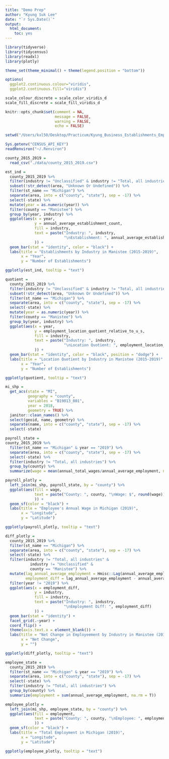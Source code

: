 ---
title: "Demo Prep"
author: "Kyung Suk Lee"
date: "`r Sys.Date()`"
output: 
  html_document:
    toc: yes
---

```{r, message = FALSE, warning = FALSE, echo = FALSE, results = FALSE}
library(tidyverse)
library(tidycensus)
library(readxl)
library(plotly)

theme_set(theme_minimal() + theme(legend.position = "bottom"))

options(
  ggplot2.continuous.colour="viridis",
  ggplot2.continuous.fill="viridis")

scale_colour_discrete = scale_color_viridis_d
scale_fill_discrete = scale_fill_viridis_d

knitr::opts_chunk$set(comment = NA,
                      message = FALSE,
                      warning = FALSE,
                      echo = FALSE)

setwd("/Users/kxl50/Desktop/Practicum/Kyung_Business_Establishments_Employeement")

Sys.getenv("CENSUS_API_KEY")
readRenviron("~/.Renviron")

county_2015_2019 = 
  read_csv("./data/county_2015_2019.csv")
```

```{r}
est_ind = 
  county_2015_2019 %>% 
  filter(industry != "Unclassified" & industry != "Total, all industries") %>% 
  subset(!str_detect(area, "Unknown Or Undefined")) %>%
  filter(st_name == "Michigan") %>%
  separate(area, into = c("county", "state"), sep = -17) %>% 
  select(-state) %>%
  mutate(year = as.numeric(year)) %>% 
  filter(county == "Manistee") %>% 
  group_by(year, industry) %>% 
  ggplot(aes(x = year,
             y = annual_average_establishment_count,
             fill = industry,
             text = paste("Industry: ", industry,
                          "\nEstablishment: ", annual_average_establishment_count)
             )) +
  geom_bar(stat = "identity", color = "black") +
  labs(title = "Establishments by Industry in Manistee (2015-2019)",
       x = "Year",
       y = "Number of Establishments")

ggplotly(est_ind, tooltip = "text")
```

```{r}
quotient = 
  county_2015_2019 %>% 
  filter(industry != "Unclassified" & industry != "Total, all industries") %>% 
  subset(!str_detect(area, "Unknown Or Undefined")) %>%
  filter(st_name == "Michigan") %>%
  separate(area, into = c("county", "state"), sep = -17) %>% 
  select(-state) %>%
  mutate(year = as.numeric(year)) %>% 
  filter(county == "Manistee") %>% 
  group_by(year, industry) %>% 
  ggplot(aes(x = year,
             y = employment_location_quotient_relative_to_u_s,
             fill = industry,
             text = paste("Industry: ", industry,
                          "\nLocation Quotient: ", employment_location_quotient_relative_to_u_s)
             )) +
  geom_bar(stat = "identity", color = "black", position = "dodge") +
  labs(title = "Location Quotient by Industry in Manistee (2015-2019)",
       x = "Year",
       y = "Number of Establishments")

ggplotly(quotient, tooltip = "text")
```

```{r shape_file}
mi_shp =
  get_acs(state = "MI", 
          geography = "county",
          variables = "B19013_001",
          year = 2018,
          geometry = TRUE) %>%
  janitor::clean_names() %>%
  select(geoid, name, geometry) %>%
  separate(name, into = c("county", "state"), sep = -17) %>%
  select(-state)
```

```{r}
payroll_state = 
county_2015_2019 %>% 
  filter(st_name == "Michigan" & year == "2019") %>% 
  separate(area, into = c("county", "state"), sep = -17) %>% 
  select(-state) %>% 
  filter(industry != "Total, all industries") %>% 
  group_by(county) %>% 
  summarize(wage = mean(annual_total_wages/annual_average_employment, na.rm = T))

payroll_plotly = 
  left_join(mi_shp, payroll_state, by = "county") %>%
  ggplot(aes(fill = wage, 
             text = paste("County: ", county, "\nWage: $", round(wage))
             )) +
  geom_sf(color = "black") +
  labs(title = "Employee's Annual Wage in Michigan (2019)",
       x = "Longitude",
       y = "Latitude")

ggplotly(payroll_plotly, tooltip = "text")
```

```{r}
diff_plotly =
  county_2015_2019 %>% 
  filter(st_name == "Michigan") %>% 
  separate(area, into = c("county", "state"), sep = -17) %>% 
  select(-state) %>% 
  filter(industry != "Total, all industries" &
           industry != "Unclassified" &
           county == "Manistee") %>% 
  mutate(lag_annual_average_employment = Hmisc::Lag(annual_average_employment, +12),
         employment_diff = lag_annual_average_employment - annual_average_employment) %>% 
  filter(year != "2019") %>% 
  ggplot(aes(x = employment_diff,
             y = industry, 
             fill = industry,
             text = paste("Industry: ", industry, 
                          "\nEmployment Diff: ", employment_diff)
             )) +
  geom_bar(stat = "identity") +
  facet_grid(.~year) + 
  coord_flip() +
  theme(axis.text.x = element_blank()) +
  labs(title = "Net Change in Employeement by Industry in Manistee (2015-2019)",
       x = "Net Change",
       y = "")

ggplotly(diff_plotly, tooltip = "text")
```

```{r}
employee_state =
  county_2015_2019 %>% 
  filter(st_name == "Michigan" & year == "2019") %>% 
  separate(area, into = c("county", "state"), sep = -17) %>% 
  select(-state) %>% 
  filter(industry != "Total, all industries") %>% 
  group_by(county) %>% 
  summarize(employment = sum(annual_average_employment, na.rm = T))

employee_plotly = 
  left_join(mi_shp, employee_state, by = "county") %>%
  ggplot(aes(fill = employment, 
             text = paste("County: ", county, "\nEmployee: ", employment)
             )) +
  geom_sf(color = "black") +
  labs(title = "Total Employment in Michigan (2019)",
       x = "Longitude",
       y = "Latitude")

ggplotly(employee_plotly, tooltip = "text")
```

